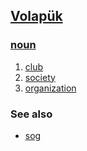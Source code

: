 == [[Volapük]] == 
=== [[noun]] === 
# [[club]]
# [[society]]
# [[organization]]

=== See also ===
* [[sog]]
